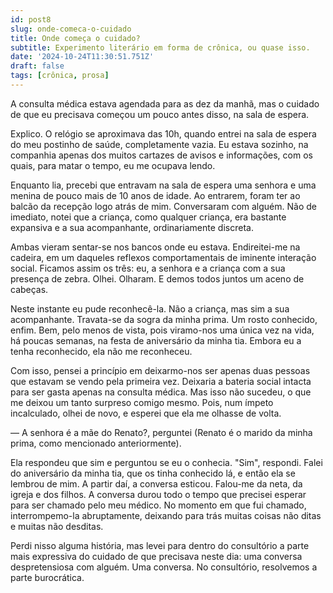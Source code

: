 ```yaml
---
id: post8
slug: onde-comeca-o-cuidado
title: Onde começa o cuidado?
subtitle: Experimento literário em forma de crônica, ou quase isso.
date: '2024-10-24T11:30:51.751Z'
draft: false
tags: [crônica, prosa]
---
```


A consulta médica estava agendada para as dez da manhã, mas o cuidado de que eu precisava
começou um pouco antes disso, na sala de espera. 

Explico. O relógio se aproximava das 10h, 
quando entrei na sala de espera do meu postinho de saúde, completamente vazia.
Eu estava sozinho, na companhia apenas dos muitos cartazes de avisos e informações,
com os quais, para matar o tempo, eu me ocupava lendo. 

Enquanto lia, precebi que entravam na sala de espera uma senhora
e uma menina de pouco mais de 10 anos
de idade. Ao entrarem, foram ter ao balcão da recepção logo
atrás de mim. Conversaram com alguém. Não de imediato, notei que a criança, 
como qualquer criança, era bastante expansiva e a sua acompanhante, 
ordinariamente discreta.

Ambas vieram sentar-se nos bancos onde eu estava. Endireitei-me na cadeira, 
em um daqueles reflexos comportamentais de iminente interação social. 
Ficamos assim os três: eu, a senhora e a criança com a sua presença de zebra. 
Olhei. Olharam. E demos todos juntos um aceno de cabeças. 

Neste instante eu pude reconhecê-la. 
Não a criança, mas sim a sua acompanhante. Travata-se da sogra da minha prima.
Um rosto conhecido, enfim. Bem, pelo menos de vista, pois viramo-nos uma única
vez na vida, há poucas semanas, na festa de aniversário da minha tia. Embora eu
a tenha reconhecido, ela não me reconheceu.

Com isso, pensei a princípio em deixarmo-nos ser apenas duas
pessoas que estavam se vendo pela primeira vez. Deixaria a bateria social intacta
para ser gasta apenas na consulta médica. Mas isso não sucedeu, 
o que me deixou um tanto surpreso comigo mesmo. Pois, num ímpeto
incalculado, olhei de novo, 
e esperei que ela me olhasse de volta.

— A senhora é a mãe do Renato?, perguntei (Renato é o marido da minha prima, como mencionado anteriormente).
 
Ela respondeu que sim e perguntou se eu o conhecia. "Sim", respondi. Falei
do aniversário da minha tia, que os tinha conhecido lá, e então ela se lembrou de mim. 
A partir daí, a conversa esticou. Falou-me da neta, da igreja e dos filhos.
A conversa durou todo o tempo que precisei esperar para ser chamado pelo meu médico.
No momento em que fui chamado, interrompemo-la abruptamente, 
deixando para trás muitas coisas não ditas e muitas não desditas. 

Perdi nisso alguma história, mas levei para dentro do consultório a parte mais expressiva
do cuidado de que precisava neste dia: uma conversa despretensiosa com alguém. 
Uma conversa. No consultório, resolvemos a parte burocrática.